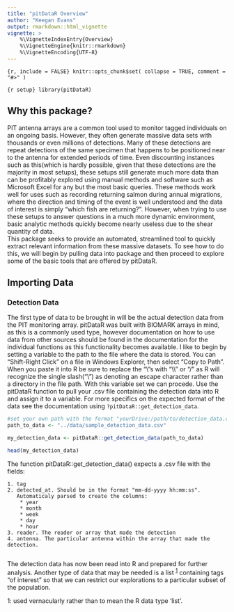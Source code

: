 --- 
title: "pitDataR Overview" 
author: "Keegan Evans" 
output: rmarkdown::html_vignette 
vignette: > 
    %\VignetteIndexEntry{Overview}
    %\VignetteEngine{knitr::rmarkdown} 
    %\VignetteEncoding{UTF-8} 
---

```
{r, include = FALSE} knitr::opts_chunk$set( collapse = TRUE, comment = "#>" )

```
```
{r setup} library(pitDataR) 

```


## Why this package? 
PIT antenna arrays are a common tool used to monitor tagged individuals on an ongoing basis. However, they often generate massive data sets with thousands or even millions of detections. Many of these detections are repeat detections of the same specimen that happens to be positioned near to the antenna for extended periods of time. Even discounting instances such as this(which is hardly possible, given that these detections are the majority in most setups), these setups still generate much more data than can be profitably explored using manual methods and software such as Microsoft Excel for any but the most basic queries. These methods work well for uses such as recording returning salmon during annual migrations, where the direction and timing of the event is well understood and the data of interest is simply "which fish are returning?". However, when trying to use these setups to answer questions in a much more dynamic environment, basic analytic methods quickly become nearly useless due to the shear quantity of data.  
This package seeks to provide an automated, streamlined tool to quickly extract relevant information from these massive datasets. To see how to do this, we will begin by pulling data into package and then proceed to explore some of the basic tools that are offered by pitDataR.

## Importing Data
### Detection Data
The first type of data to be brought in will be the actual detection data from the PIT monitoring array. pitDataR was built with BIOMARK arrays in mind, as this is a commonly used type, however documentation on how to use data from other sources should be found in the documentation for the individual functions as this functionality becomes available. I like to begin by setting a variable to the path to the file where the data is stored. You can "Shift-Right Click" on a file in Windows Explorer, then select "Copy to Path". When you paste it into R be sure to replace the "\\"s with "\\\\" or "/" as R will recognize the single slash("\\") as denoting an escape character rather than a directory in the file path. With this variable set we can procede. Use the pitDataR function to pull your .csv file containing the detection data into R and assign it to a variable. For more specifics on the expected format of the data see the documentation using `?pitDataR::get_detection_data`. 

```{r}
#set your own path with the format "yourDrive:/path/to/detection_data.csv"
path_to_data <- "../data/sample_detection_data.csv"

my_detection_data <- pitDataR::get_detection_data(path_to_data)

head(my_detection_data)

```
The function pitDataR::get_detection_data() expects a .csv file with the fields:

    1. tag
    2. detected_at. Should be in the format "mm-dd-yyyy hh:mm:ss".
       Automaticaly parsed to create the columns:
        * year 
        * month
        * week
        * day
        * hour 
    3. reader. The reader or array that made the detection
    4. antenna. The particular antenna within the array that made the detection.
        
The detection data has now been read into R and prepared for further analysis. Another type of data that may be needed is a list <sup>[1](#listdef)</sup> containing tags "of interest" so that we can restrict our explorations to a particular subset of the population.  
  
<a name="listdef">1</a>: used vernacularly rather than to mean the R data type 'list'.
